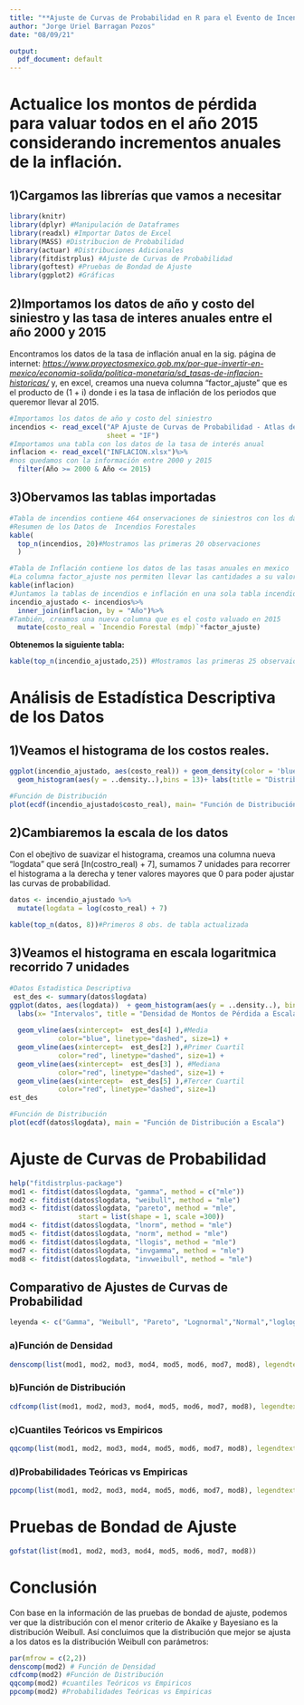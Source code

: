 ```yaml
---
title: "**Ajuste de Curvas de Probabilidad en R para el Evento de Incendio Forestal de Acuerdo con la Información del Atlas Nacional de Riesgos.**"
author: "Jorge Uriel Barragan Pozos"
date: "08/09/21"

output:
  pdf_document: default
---
```


\titlepage 

# Actualice los montos de pérdida para valuar todos en el año 2015 considerando incrementos anuales de la inflación. 

## 1)Cargamos las librerías que vamos a necesitar 
```r
library(knitr)
library(dplyr) #Manipulación de Dataframes
library(readxl) #Importar Datos de Excel
library(MASS) #Distribucion de Probabilidad
library(actuar) #Distribuciones Adicionales
library(fitdistrplus) #Ajuste de Curvas de Probabilidad
library(goftest) #Pruebas de Bondad de Ajuste 
library(ggplot2) #Gráficas
```

## 2)Importamos los datos de año y costo del siniestro y las tasa de interes anuales entre el año 2000 y 2015

Encontramos los datos de la tasa de inflación anual en la sig. página de internet: 
[*https://www.proyectosmexico.gob.mx/por-que-invertir-en-mexico/economia-solida/politica-monetaria/sd_tasas-de-inflacion-historicas/*](https://www.proyectosmexico.gob.mx/por-que-invertir-en-mexico/economia-solida/politica-monetaria/sd_tasas-de-inflacion-historicas/) 
y, en excel, creamos una nueva columna "factor_ajuste" que es el producto de (1 + i) donde i es la tasa de inflación de los periodos que queremor llevar al 2015.

```r
#Importamos los datos de año y costo del siniestro
incendios <- read_excel("AP Ajuste de Curvas de Probabilidad - Atlas de Riesgos.xlsx", 
                        sheet = "IF")
#Importamos una tabla con los datos de la tasa de interés anual 
inflacion <- read_excel("INFLACION.xlsx")%>%
#nos quedamos con la información entre 2000 y 2015
  filter(Año >= 2000 & Año <= 2015)
```

\newpage

## 3)Obervamos las tablas importadas

```r
#Tabla de incendios contiene 464 onservaciones de siniestros con los datos de  año y costo.
#Resumen de los Datos de  Incendios Forestales
kable(
  top_n(incendios, 20)#Mostramos las primeras 20 observaciones
  )
```

```r
#Tabla de Inflación contiene los datos de las tasas anuales en mexico
#La columna factor_ajuste nos permiten llevar las cantidades a su valor en 2015
kable(inflacion)
#Juntamos la tablas de incendios e inflación en una sola tabla incendio_ajustado
incendio_ajustado <- incendios%>%
  inner_join(inflacion, by = "Año")%>%
#También, creamos una nueva columna que es el costo valuado en 2015
  mutate(costo_real = `Incendio Forestal (mdp)`*factor_ajuste)
```

**Obtenemos la siguiente tabla:**
```r
kable(top_n(incendio_ajustado,25)) #Mostramos las primeras 25 observaiones
```
\newpage

# Análisis de Estadística Descriptiva de los Datos
## 1)Veamos el histograma de los costos reales.
```r
ggplot(incendio_ajustado, aes(costo_real)) + geom_density(color = 'blue') +
  geom_histogram(aes(y = ..density..),bins = 13)+ labs(title = "Distribución de Montos de Pérdida") + scale_x_log10()
```
\newpage
```r
#Función de Distribución
plot(ecdf(incendio_ajustado$costo_real), main= "Función de Distribución")
```

## 2)Cambiaremos la escala de los datos
Con el obejtivo de suavizar el histograma, creamos una columna nueva "logdata" que será [ln(costro_real) + 7], sumamos 7 unidades para recorrer el histograma a la derecha y tener valores mayores que 0 para poder ajustar las curvas de probabilidad.
```r
datos <- incendio_ajustado %>% 
  mutate(logdata = log(costo_real) + 7)

kable(top_n(datos, 8))#Primeros 8 obs. de tabla actualizada
```

\newpage

## 3)Veamos el histograma en escala logaritmica recorrido 7 unidades
```r
#Datos Estadistica Descriptiva
 est_des <- summary(datos$logdata)
ggplot(datos, aes(logdata))  + geom_histogram(aes(y = ..density..), bins = 13)+   geom_density(alpha = 0.05 ,fill = "green") + 
  labs(x= "Intervalos", title = "Densidad de Montos de Pérdida a Escala (mdp)")+
  
  geom_vline(aes(xintercept=  est_des[4] ),#Media
            color="blue", linetype="dashed", size=1) + 
  geom_vline(aes(xintercept=  est_des[2] ),#Primer Cuartil
            color="red", linetype="dashed", size=1) + 
  geom_vline(aes(xintercept=  est_des[3] ), #Mediana
            color="red", linetype="dashed", size=1) + 
  geom_vline(aes(xintercept=  est_des[5] ),#Tercer Cuartil
            color="red", linetype="dashed", size=1)
est_des  

#Función de Distribución
plot(ecdf(datos$logdata), main = "Función de Distribución a Escala")
```

\newpage

# Ajuste de Curvas de Probabilidad
```r
help("fitdistrplus-package")
mod1 <- fitdist(datos$logdata, "gamma", method = c("mle"))
mod2 <- fitdist(datos$logdata, "weibull", method = "mle")
mod3 <- fitdist(datos$logdata, "pareto", method = "mle", 
                 start = list(shape = 1, scale =300))
mod4 <- fitdist(datos$logdata, "lnorm", method = "mle")
mod5 <- fitdist(datos$logdata, "norm", method = "mle")
mod6 <- fitdist(datos$logdata, "llogis", method = "mle")
mod7 <- fitdist(datos$logdata, "invgamma", method = "mle")
mod8 <- fitdist(datos$logdata, "invweibull", method = "mle")

```

## Comparativo de Ajustes de Curvas de Probabilidad 
```r
leyenda <- c("Gamma", "Weibull", "Pareto", "Lognormal","Normal","loglogistica","Gamma Inversa","Weibull Inversa")
```

### a)Función de Densidad
```r
denscomp(list(mod1, mod2, mod3, mod4, mod5, mod6, mod7, mod8), legendtext = leyenda)
```

\newpage

### b)Función de Distribución
```r
cdfcomp(list(mod1, mod2, mod3, mod4, mod5, mod6, mod7, mod8), legendtext = leyenda)  
```

\newpage

### c)Cuantiles Teóricos vs Empiricos
```r
qqcomp(list(mod1, mod2, mod3, mod4, mod5, mod6, mod7, mod8), legendtext = leyenda, xlim = c(0,12))  
```

\newpage

### d)Probabilidades Teóricas vs Empiricas
```r
ppcomp(list(mod1, mod2, mod3, mod4, mod5, mod6, mod7, mod8), legendtext = leyenda)  
```

\newpage

# Pruebas de Bondad de Ajuste 
```r
gofstat(list(mod1, mod2, mod3, mod4, mod5, mod6, mod7, mod8))
```


# Conclusión 
Con base en la información de las pruebas de bondad de ajuste, podemos ver que la distribución con el menor criterio de Akaike y Bayesiano es la distribución Weibull. Así concluimos que la distribución que mejor se ajusta a los datos es la distribución Weibull con parámetros: 
```r

par(mfrow = c(2,2))
denscomp(mod2) # Función de Densidad
cdfcomp(mod2) #Función de Distribución 
qqcomp(mod2) #cuantiles Teóricos vs Empiricos 
ppcomp(mod2) #Probabilidades Teóricas vs Empiricas 

```






